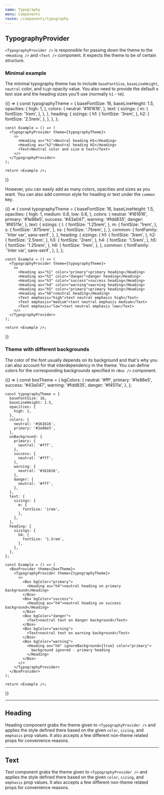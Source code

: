 ```yaml
---
name: Typography
menu: Components
route: /components/typography
---
```




## **TypographyProvider**

`<TypographyProvider />` is responsible for passing down the theme to the `<Heading />` and `<Text />` component. It expects the theme to be of certain structure.


### **Minimal example**

The minimal typography theme has to include `baseFontSize`, `baseLineHeight`, `neutral` color, and `high` opacity value. You also need to provide the default `m` text size and the heading sizes you'll use (normally `h1` - `h6`).

<Playground>
  {() => {
    const typographyTheme = {
      baseFontSize: 16,
      baseLineHeight: 1.5,
      opacities: {
        high: 1,
      },
      colors: {
        neutral: '#161616',
      },
      text: {
        sizings: {
          m: {
            fontSize: '1rem',
          },
        },
      },
      heading: {
        sizings: {
          h1: {
            fontSize: '3rem',
          },
          h2: {
            fontSize: '2.5rem',
          },
        },
      },
    };

    const Example = () => (
      <TypographyProvider theme={typographyTheme}>
        <>
          <Heading as="h1">Neutral heading H1</Heading>
          <Heading as="h2">Neutral heading H2</Heading>
          <Text>Neutral color and size m text</Text>
        </>
      </TypographyProvider>
    );

    return <Example />;
  }}
</Playground>


However, you can easily add as many colors, opacities and sizes as you want. You can also add common style for heading or text under the `common` key.


<Playground>
  {() => {
    const typographyTheme = {
      baseFontSize: 16,
      baseLineHeight: 1.5,
      opacities: {
        high: 1,
        medium: 0.8,
        low: 0.6,
      },
      colors: {
        neutral: '#161616',
        primary: '#1e88e5',
        success: '#43a047',
        warning: '#fdd835',
        danger: '#f4511e',
      },
      text: {
        sizings: {
          l: {
            fontSize: '1.25rem',
          },
          m: {
            fontSize: '1rem',
          },
          s: {
            fontSize: '.875rem',
          },
          xs: {
            fontSize: '.75rem',
          },
        },
        common: {
          fontFamily: `'Inter var', sans-serif`,
        },
      },
      heading: {
        sizings: {
          h1: {
            fontSize: '3rem',
          },
          h2: {
            fontSize: '2.5rem',
          },
          h3: {
            fontSize: '2rem',
          },
          h4: {
            fontSize: '1.5rem',
          },
          h5: {
            fontSize: '1.25rem',
          },
          h6: {
            fontSize: '1rem',
          },
        },
        common: {
          fontFamily: `'Inter var', sans-serif`,
        },
      },
    };

    const Example = () => (
      <TypographyProvider theme={typographyTheme}>
        <>
          <Heading as="h1" color="primary">primary heading</Heading>
          <Heading as="h2" color="danger">danger heading</Heading>
          <Heading as="h3" color="success">success heading</Heading>
          <Heading as="h4" color="warning">warning heading</Heading>
          <Heading as="h5" color="primary">primary heading</Heading>
          <Heading as="h6">neutral heading</Heading>
          <Text emphasis="high">text neutral emphasis high</Text>
          <Text emphasis="medium">text neutral emphasis medium</Text>
          <Text emphasis="low">text neutral emphasis low</Text>
        </>
      </TypographyProvider>
    );

    return <Example />;
  }}
</Playground>


### **Theme with different backgrounds**

The color of the font usually depends on its background and that's why you can also account for that interdependency in the theme. You can define colors for the corresponding backgrounds specified in `<Box />` component.

<Playground>
  {() => {
    const boxTheme = {
      bgColors: {
        neutral: '#fff',
        primary: '#1e88e5',
        success: '#43a047',
        warning: '#fdd835',
        danger: '#f4511e',
      },
    };

    const typographyTheme = {
      baseFontSize: 16,
      baseLineHeight: 1.5,
      opacities: {
        high: 1,
      },
      colors: {
        neutral: '#161616',
        primary: '#1e88e5',
      },
      onBackground: {
        primary: {
          neutral: '#fff',
        },
        success: {
          neutral: '#fff',
        },
        warning: {
          neutral: '#161616',
        },
        danger: {
          neutral: '#fff',
        },
      },
      text: {
        sizings: {
          m: {
            fontSize: '1rem',
          },
        },
      },
      heading: {
        sizings: {
          h4: {
            fontSize: '1.5rem',
          },
        },
      },
    };

    const Example = () => (
      <BoxProvider theme={boxTheme}>
        <TypographyProvider theme={typographyTheme}>
          <>
            <Box bgColor="primary">
              <Heading as="h4">neutral heading on primary background</Heading>
            </Box>
            <Box bgColor="success">
              <Heading as="h4">neutral heading on success background</Heading>
            </Box>
            <Box bgColor="danger">
              <Text>neutral text on danger background</Text>
            </Box>
            <Box bgColor="warning">
              <Text>neutral text on warning background</Text>
            </Box>
            <Box bgColor="warning">
              <Heading as="h4" ignoreBackground={true} color="primary">
                background ignored - primary heading
              </Heading>
            </Box>
          </>
        </TypographyProvider>
      </BoxProvider>
    );

    return <Example />;
  }}
</Playground>


---



## **Heading**

Heading component grabs the theme given to `<TypographyProvider />` and applies the style defined there based on the given `color`, `sizing`, and `emphasis` prop values. It also accepts a few different non-theme related props for convenience reasons.

<Props of={Heading} />



---



## **Text**

Text component grabs the theme given to `<TypographyProvider />` and applies the style defined there based on the given `color`, `sizing`, and `emphasis` prop values. It also accepts a few different non-theme related props for convenience reasons.

<Props of={Text} />
